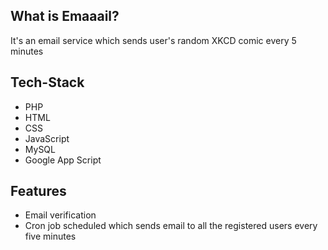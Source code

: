 ## What is Emaaail?

It's an email service which sends user's random XKCD comic every 5 minutes

## Tech-Stack
- PHP
- HTML
- CSS
- JavaScript
- MySQL
- Google App Script

## Features
- Email verification 
- Cron job scheduled which sends email to all the registered users every five minutes
